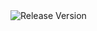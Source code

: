 <!-- =============================================================== //
// Copyright (c) roydukkey. All rights reserved.                     //
// ================================================================ -->


<Link to={`https://www.npmjs.com/package/@sass-fairy/${props.module}`}>
  <img src={`https://img.shields.io/npm/v/@sass-fairy/${props.module}.svg?color=6272a4&style=flat-square`} alt="Release Version" />
</Link>
